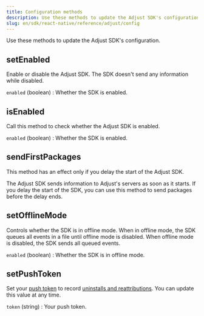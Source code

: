 ```yaml
---
title: Configuration methods
description: Use these methods to update the Adjust SDK's configuration.
slug: en/sdk/react-native/reference/adjust/config
---
```


Use these methods to update the Adjust SDK's configuration.

<Function>

## setEnabled

Enable or disable the Adjust SDK. The SDK doesn't send any information while disabled.

<slot slot="signature">


<SetEnabledSig />

</slot>

<slot slot="snippet">


<SetEnabled />

</slot>

<slot slot="parameters">

`enabled` (boolean)
: Whether the SDK is enabled.

</slot>

</Function>

<Function>

## isEnabled

Call this method to check whether the Adjust SDK is enabled.

<slot slot="signature">


<IsEnabledSig />

</slot>

<slot slot="snippet">


<IsEnabled />

</slot>

<slot slot="returns">

`enabled` (boolean)
: Whether the SDK is enabled.

</slot>

</Function>

<Function>

## sendFirstPackages

<Callout type="important">

This method has an effect only if you delay the start of the Adjust SDK.

</Callout>

The Adjust SDK sends information to Adjust's servers as soon as it starts. If you delay the start of the SDK, you can use this method to send packages before the delay ends.

<slot slot="signature">


<SendFirstPackagesSig />

</slot>

<slot slot="snippet">


<SendFirstPackages />

</slot>

</Function>

<Function>

## setOfflineMode

Controls whether the SDK is in offline mode. When in offline mode, the SDK queues all events in a file until offline mode is disabled. When offline mode is disabled, the SDK sends all queued events.

<slot slot="signature">


<SetOfflineModeSig />

</slot>

<slot slot="snippet">


<SetOfflineMode />

</slot>

<slot slot="parameters">

`enabled` (boolean)
: Whether the SDK is in offline mode.

</slot>

</Function>

<Function>

## setPushToken

Set your [push token](https://help.adjust.com/en/article/push-notifications) to record [uninstalls and reattributions](https://help.adjust.com/en/article/uninstalls-reinstalls). You can update this value at any time.

<slot slot="signature">


<SetPushTokenSig />

</slot>

<slot slot="snippet">


<SetPushToken />

</slot>

<slot slot="parameters">

`token` (string)
: Your push token.

</slot>

</Function>
